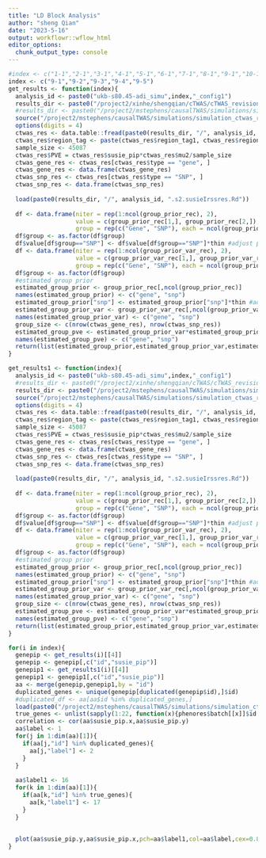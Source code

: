 ```yaml
---
title: "LD Block Analysis"
author: "sheng Qian"
date: "2023-5-16"
output: workflowr::wflow_html
editor_options:
  chunk_output_type: console
---
```



```r
#index <- c("1-1","2-1","3-1","4-1","5-1","6-1","7-1","8-1","9-1","10-1")
index <- c("9-1","9-2","9-3","9-4","9-5")
get_results <- function(index){
  analysis_id <- paste0("ukb-s80.45-adi_simu",index,"_config1")
  results_dir <- paste0("/project2/xinhe/shengqian/cTWAS/cTWAS_revision/merge_1000bp/",index,"/")
  #results_dir <- paste0("/project2/mstephens/causalTWAS/simulations/simulation_ctwas_rss_20210416/")
  source("/project2/mstephens/causalTWAS/simulations/simulation_ctwas_rss_20210416/config1.R")
  options(digits = 4)
  ctwas_res <- data.table::fread(paste0(results_dir, "/", analysis_id, ".susieIrss.txt"))
  ctwas_res$region_tag <- paste(ctwas_res$region_tag1, ctwas_res$region_tag2, sep="_")
  sample_size <- 45087
  ctwas_res$PVE = ctwas_res$susie_pip*ctwas_res$mu2/sample_size
  ctwas_gene_res <- ctwas_res[ctwas_res$type == "gene", ]
  ctwas_gene_res <- data.frame(ctwas_gene_res)
  ctwas_snp_res <- ctwas_res[ctwas_res$type == "SNP", ]
  ctwas_snp_res <- data.frame(ctwas_snp_res)
  
  load(paste0(results_dir, "/", analysis_id, ".s2.susieIrssres.Rd"))
  
  df <- data.frame(niter = rep(1:ncol(group_prior_rec), 2),
                   value = c(group_prior_rec[1,], group_prior_rec[2,]),
                   group = rep(c("Gene", "SNP"), each = ncol(group_prior_rec)))
  df$group <- as.factor(df$group)
  df$value[df$group=="SNP"] <- df$value[df$group=="SNP"]*thin #adjust parameter to account for thin argument
  df <- data.frame(niter = rep(1:ncol(group_prior_var_rec), 2),
                   value = c(group_prior_var_rec[1,], group_prior_var_rec[2,]),
                   group = rep(c("Gene", "SNP"), each = ncol(group_prior_var_rec)))
  df$group <- as.factor(df$group)
  #estimated group prior
  estimated_group_prior <- group_prior_rec[,ncol(group_prior_rec)]
  names(estimated_group_prior) <- c("gene", "snp")
  estimated_group_prior["snp"] <- estimated_group_prior["snp"]*thin #adjust parameter to account for thin argument
  estimated_group_prior_var <- group_prior_var_rec[,ncol(group_prior_var_rec)]
  names(estimated_group_prior_var) <- c("gene", "snp")
  group_size <- c(nrow(ctwas_gene_res), nrow(ctwas_snp_res))
  estimated_group_pve <- estimated_group_prior_var*estimated_group_prior*group_size/sample_size #check PVE calculation
  names(estimated_group_pve) <- c("gene", "snp")
  return(list(estimated_group_prior,estimated_group_prior_var,estimated_group_pve,ctwas_gene_res))
}

get_results1 <- function(index){
  analysis_id <- paste0("ukb-s80.45-adi_simu",index,"_config1")
  #results_dir <- paste0("/project2/xinhe/shengqian/cTWAS/cTWAS_revision/",index,"/")
  results_dir <- paste0("/project2/mstephens/causalTWAS/simulations/simulation_ctwas_rss_20210416/")
  source("/project2/mstephens/causalTWAS/simulations/simulation_ctwas_rss_20210416/config1.R")
  options(digits = 4)
  ctwas_res <- data.table::fread(paste0(results_dir, "/", analysis_id, ".susieIrss.txt"))
  ctwas_res$region_tag <- paste(ctwas_res$region_tag1, ctwas_res$region_tag2, sep="_")
  sample_size <- 45087
  ctwas_res$PVE = ctwas_res$susie_pip*ctwas_res$mu2/sample_size
  ctwas_gene_res <- ctwas_res[ctwas_res$type == "gene", ]
  ctwas_gene_res <- data.frame(ctwas_gene_res)
  ctwas_snp_res <- ctwas_res[ctwas_res$type == "SNP", ]
  ctwas_snp_res <- data.frame(ctwas_snp_res)
  
  load(paste0(results_dir, "/", analysis_id, ".s2.susieIrssres.Rd"))
  
  df <- data.frame(niter = rep(1:ncol(group_prior_rec), 2),
                   value = c(group_prior_rec[1,], group_prior_rec[2,]),
                   group = rep(c("Gene", "SNP"), each = ncol(group_prior_rec)))
  df$group <- as.factor(df$group)
  df$value[df$group=="SNP"] <- df$value[df$group=="SNP"]*thin #adjust parameter to account for thin argument
  df <- data.frame(niter = rep(1:ncol(group_prior_var_rec), 2),
                   value = c(group_prior_var_rec[1,], group_prior_var_rec[2,]),
                   group = rep(c("Gene", "SNP"), each = ncol(group_prior_var_rec)))
  df$group <- as.factor(df$group)
  #estimated group prior
  estimated_group_prior <- group_prior_rec[,ncol(group_prior_rec)]
  names(estimated_group_prior) <- c("gene", "snp")
  estimated_group_prior["snp"] <- estimated_group_prior["snp"]*thin #adjust parameter to account for thin argument
  estimated_group_prior_var <- group_prior_var_rec[,ncol(group_prior_var_rec)]
  names(estimated_group_prior_var) <- c("gene", "snp")
  group_size <- c(nrow(ctwas_gene_res), nrow(ctwas_snp_res))
  estimated_group_pve <- estimated_group_prior_var*estimated_group_prior*group_size/sample_size #check PVE calculation
  names(estimated_group_pve) <- c("gene", "snp")
  return(list(estimated_group_prior,estimated_group_prior_var,estimated_group_pve,ctwas_gene_res))
}
```

```r
for(i in index){
  genepip <- get_results(i)[[4]]
  genepip <- genepip[,c("id","susie_pip")]
  genepip1 <- get_results1(i)[[4]]
  genepip1 <- genepip1[,c("id","susie_pip")]
  aa <- merge(genepip,genepip1,by = "id")
  duplicated_genes <- unique(genepip[duplicated(genepip$id),]$id)
  #duplicated_df <- aa[aa$id %in% duplicated_genes,]
  load(paste0("/project2/mstephens/causalTWAS/simulations/simulation_ctwas_rss_20210416/ukb-s80.45-adi_simu",i,"-pheno.Rd"))
  true_genes <- unlist(sapply(1:22, function(x){phenores$batch[[x]]$id.cgene}))
  correlation <- cor(aa$susie_pip.x,aa$susie_pip.y)
  aa$label <- 1
  for(j in 1:dim(aa)[1]){
    if(aa[j,"id"] %in% duplicated_genes){
      aa[j,"label"] <- 2
    }
  }
  
  aa$label1 <- 16
  for(k in 1:dim(aa)[1]){
    if(aa[k,"id"] %in% true_genes){
      aa[k,"label1"] <- 17
    }
  }
  
  
  plot(aa$susie_pip.y,aa$susie_pip.x,pch=aa$label1,col=aa$label,cex=0.8,xlab = "old pip", ylab = "new pip",main = paste0(i,"(",round(correlation,3),")"))
}
```

